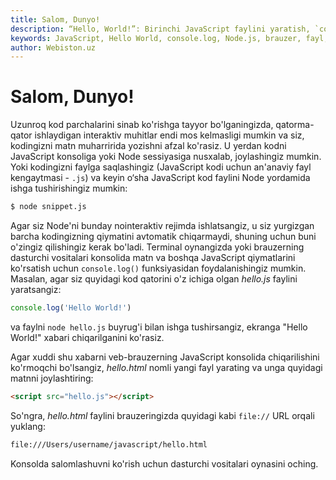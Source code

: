 ```yaml
---
title: Salom, Dunyo!
description: “Hello, World!”: Birinchi JavaScript faylini yaratish, `console.log()` bilan natija chiqarish, Node’da va brauzerda ishga tushirish. Editor, fayl tuzilmalari va ishga tushirish buyruqlari.
keywords: JavaScript, Hello World, console.log, Node.js, brauzer, fayl, editor, boshlang‘ich, terminal
author: Webiston.uz
---
```

# Salom, Dunyo!

Uzunroq kod parchalarini sinab ko'rishga tayyor bo'lganingizda, qatorma-qator ishlaydigan interaktiv muhitlar endi mos kelmasligi mumkin va siz, kodingizni matn muharririda yozishni afzal ko'rasiz. U yerdan kodni JavaScript konsoliga yoki Node sessiyasiga nusxalab, joylashingiz mumkin. Yoki kodingizni faylga saqlashingiz (JavaScript kodi uchun an'anaviy fayl kengaytmasi - `.js`) va keyin o‘sha JavaScript kod faylini Node yordamida ishga tushirishingiz mumkin:

``` bash
$ node snippet.js
```

Agar siz Node'ni bunday nointeraktiv rejimda ishlatsangiz, u siz yurgizgan barcha kodingizning qiymatini avtomatik chiqarmaydi, shuning uchun buni o'zingiz qilishingiz kerak bo'ladi. Terminal oynangizda yoki brauzerning dasturchi vositalari konsolida matn va boshqa JavaScript qiymatlarini ko'rsatish uchun `console.log()` funksiyasidan foydalanishingiz mumkin. Masalan, agar siz quyidagi kod qatorini o'z ichiga olgan _hello.js_ faylini yaratsangiz:

``` js
console.log('Hello World!')
```

va faylni `node hello.js` buyrug'i bilan ishga tushirsangiz, ekranga "Hello World!" xabari chiqarilganini ko'rasiz.

Agar xuddi shu xabarni veb-brauzerning JavaScript konsolida chiqarilishini ko'rmoqchi bo'lsangiz, _hello.html_ nomli yangi fayl yarating va unga quyidagi matnni joylashtiring:

``` html
<script src="hello.js"></script>
```

So'ngra, _hello.html_ faylini brauzeringizda quyidagi kabi `file://` URL orqali yuklang:

``` html
file:///Users/username/javascript/hello.html
```

Konsolda salomlashuvni ko'rish uchun dasturchi vositalari oynasini oching.
